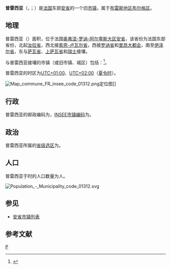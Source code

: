 {{noteTA|G1=法国地名}}
{{Infobox French former commune
|name                    = 普雷西亚
|native name             = Pressiat
|arrondissement          = [[布雷斯地区布尔格区|布雷斯地区布尔格区]]
}}
'''普雷西亚'''（{{lang-fr|Pressiat}}，{{IPA-fr|pʁesja}}；{{lang-frp|Prèssiê}}）是[[法国|法国]]东部[[安省_(法國)|安省]]的一个旧[[市镇_(法国)|市镇]]，属于[[布雷斯地区布尔格区|布雷斯地区布尔格区]]。

== 地理 ==
普雷西亚（{{wikidata|property|linked|P625}}）面积{{wikidata|properties|P2046}}，位于法国[[奥弗涅-罗讷-阿尔卑斯大区|奥弗涅-罗讷-阿尔卑斯大区]][[安省_(法國)|安省]]，该省份为法国东部省份，北起[[汝拉省|汝拉省]]，西北接[[索恩-卢瓦尔省|索恩-卢瓦尔省]]，西接[[罗讷省|罗讷省]]和[[里昂大都会|里昂大都会]]，南至[[伊泽尔省|伊泽尔省]]，东与[[萨瓦省|萨瓦省]]、[[上萨瓦省|上萨瓦省]]和[[瑞士|瑞士]]接壤。

与普雷西亚接壤的市镇（或旧市镇、城区）包括：{{Wikidata|properties|linked|P47}}<ref name="geo">{{Cite web|url=https://www.geoportail.gouv.fr/carte|title=Carte|accessdate=2020-03-22|author=Géoportail|language=fr|publisher=Géoportail|archive-date=2017-01-29|archive-url=https://web.archive.org/web/20170129154129/https://www.geoportail.gouv.fr/carte/|dead-url=no}}</ref>。

普雷西亚的时区为[[UTC+01:00|UTC+01:00]]、[[UTC+02:00|UTC+02:00]]（[[夏时制|夏令时]]）。

[[File:Map_commune_FR_insee_code_01312.png|thumb]]定位图]]{{Clear|left}}
== 行政 ==
普雷西亚的邮政编码为{{wikidata|properties|P281}}，[[法国国家统计与经济研究所|INSEE市镇编码]]为{{wikidata|properties|P374}}。

== 政治 ==
普雷西亚所属的[[縣_(法國)|省级选区]]为{{WikidataLink|{{wikidata|properties|raw|best||P7938}}}}。

== 人口 ==
普雷西亚于{{wikidata|qualifier|P1082|P585}}时的人口数量为{{wikidata|property|raw|P1082}}人。

[[File:Population_-_Municipality_code_01312.svg|thumb]]{{Clear|left}}
==参见==
*[[安省市镇列表|安省市镇列表]]

== 参考文献 ==
{{reflist}}

[[Category:安省旧市镇|P]]